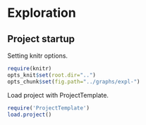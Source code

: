 Exploration
===========

Project startup
---------------

Setting knitr options.

``` {r knitr_options}
require(knitr)
opts_knit$set(root.dir="..")
opts_chunk$set(fig.path="../graphs/expl-")
```

Load project with ProjectTemplate.

```{r load_project, warning=FALSE}
require('ProjectTemplate')
load.project()
```
